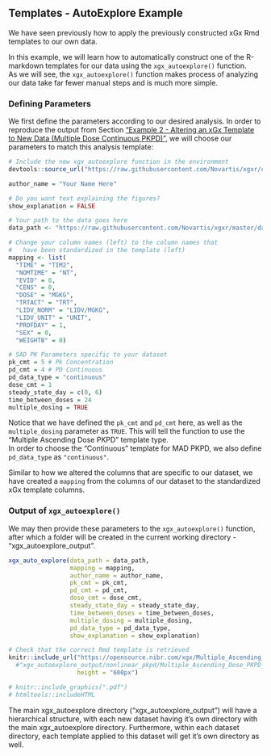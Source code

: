 ## Templates - AutoExplore Example

We have seen previously how to apply the previously constructed 
xGx Rmd templates to our own data.

In this example, we will learn how to automatically construct one of the 
R-markdown templates for our data using the `xgx_autoexplore()` function.  
As we will see, the `xgx_autoexplore()` function makes process of analyzing 
our data take far fewer manual steps and is much more simple.


### Defining Parameters {data-progressive=FALSE}

We first define the parameters according to our desired analysis.
In order to reproduce the output from Section 
["Example 2 - Altering an xGx Template to New Data (Multiple Dose Continuous PKPD)"](## Example 2 - Altering an xGx Template to New Data (Multiple Dose Continuous PKPD)), 
we will choose our parameters to match this analysis template:

```r
# Include the new xgx_autoexplore function in the environment
devtools::source_url("https://raw.githubusercontent.com/Novartis/xgxr/chase/R/xgx_auto_explore.R", echo=FALSE)

author_name = "Your Name Here"

# Do you want text explaining the figures?
show_explanation = FALSE

# Your path to the data goes here
data_path <- "https://raw.githubusercontent.com/Novartis/xgxr/master/data_create/raw/nonlinear_pkpd.csv"

# Change your column names (left) to the column names that
#   have been standardized in the template (left)
mapping <- list(
  "TIME" = "TIM2",
  "NOMTIME" = "NT",
  "EVID" = 0,
  "CENS" = 0,
  "DOSE" = "MGKG",
  "TRTACT" = "TRT",
  "LIDV_NORM" = "LIDV/MGKG",
  "LIDV_UNIT" = "UNIT",
  "PROFDAY" = 1,
  "SEX" = 0,
  "WEIGHTB" = 0)

# SAD PK Parameters specific to your dataset
pk_cmt = 5 # Pk Concentration
pd_cmt = 4 # PD Continuous
pd_data_type = "continuous"
dose_cmt = 1
steady_state_day = c(0, 6)
time_between_doses = 24
multiple_dosing = TRUE
```

Notice that we have defined the `pk_cmt` and `pd_cmt` here, as well as the 
`multiple_dosing` parameter as `TRUE`.  This will tell the function to use 
the "Multiple Ascending Dose PKPD" template type.  
In order to choose the "Continuous" template for MAD PKPD, we also 
define `pd_data_type` as `"continuous"`.

Similar to how we altered the columns that are specific to our dataset, we have 
created a `mapping` from the columns of our dataset to the 
standardized xGx template columns.

### Output of `xgx_autoexplore()`

We may then provide these parameters to the `xgx_autoexplore()` function, after which
a folder will be created in the current working directory - "xgx_autoexplore_output".

```r
xgx_auto_explore(data_path = data_path,
                 mapping = mapping,
                 author_name = author_name,
                 pk_cmt = pk_cmt,
                 pd_cmt = pd_cmt,
                 dose_cmt = dose_cmt,
                 steady_state_day = steady_state_day,
                 time_between_doses = time_between_doses,
                 multiple_dosing = multiple_dosing,
                 pd_data_type = pd_data_type,
                 show_explanation = show_explanation)

# Check that the correct Rmd template is retrieved
knitr::include_url("https://opensource.nibr.com/xgx/Multiple_Ascending_Dose_PKPD_continuous.html",
  #"xgx_autoexplore_output/nonlinear_pkpd/Multiple_Ascending_Dose_PKPD_continuous/Multiple_Ascending_Dose_PKPD_continuous.html",
                   height = "600px")

# knitr::include_graphics(".pdf")
# htmltools::includeHTML
```

The main xgx_autoexplore directory ("xgx_autoexplore_output") will have a hierarchical structure, with 
each new dataset having it's own directory with the main xgx_autoexplore directory.
Furthermore, within each dataset directory, each template applied to this dataset 
will get it's own directory as well.